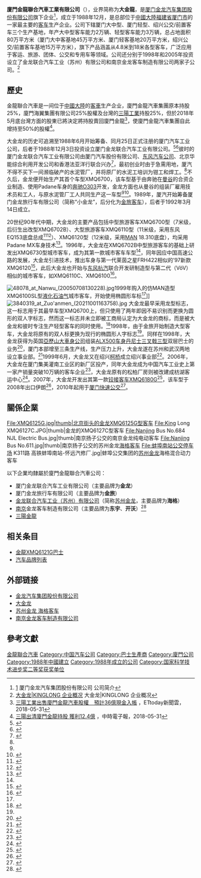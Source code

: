 {{Notability Unreferenced |time=2012-03-07T02:59:04+00:00 }}
{{Distinguish|金龍汽車製造}}
{{Infobox company
| name   = 廈門金龍聯合汽車工業有限公司
| name_en = Xiamen King Long United Automotive Industry Co., Ltd
| logo   = King Long logo.png
| company_type   = [[上市公司|上市公司]]
| traded_as = {{sse|600686}}
| local_code_name = CN
| local_code = 913502006120035286
| market_information = 
| company_slogan = 
| foundation     = 1988年12月3日
| location       = {{PRC}}[[福建省|福建省]][[廈門市|廈門市]][[集美区|集美区]]金龙路9号
| key_people     = 董事長：[[谢思瑜|谢思瑜]]<br>總經理：刘志军
| revenue        = 
| net_income     = 
| capital        = 
| parent = 厦门金龙汽车集团股份有限公司
| num_employees  = 
| industry       = 汽車製造業
| products       = [[大客車|大客車]]
| homepage       = [http://www.king-long.com.cn/ 廈門金龍聯合汽車工業（简体中文）]
}}
'''廈門金龍聯合汽車工業有限公司'''（{{lang-en|'''Xiamen King Long United Automotive Industry Co., Ltd'''}}），业界简称为'''大金龍'''，是[[厦门金龙汽车集团股份有限公司|厦门金龙汽车集团股份有限公司]]旗下企业<ref>[http://www.xmklm.com.cn/about.jsp] {{Wayback|url=http://www.xmklm.com.cn/about.jsp |date=20120809073932 }}厦门金龙汽车集团股份有限公司 公司简介</ref>，成立于1988年12月，是总部位于[[中國大陸|中國大陸]][[福建省|福建省]][[厦门市|厦门市]]的一家最主要的[[客车|客车]]生产企业。公司下辖厦门大中型、厦门轻型、绍兴公交/前置客车三个生产基地，年产大中型客车能力2万辆、轻型客车能力3万辆，总占地面积80万平方米（厦门大中客基地45万平方米、厦门轻客基地20万平方米，绍兴公交/前置客车基地15万平方米），旗下产品涵盖从4.8米到18米各型客车，广泛应用于客运、旅游、团体、公交和专用车等领域。公司还分别于1998年和2005年投资设立了金龙联合汽车工业（苏州）有限公司和南京金龙客车制造有限公司两家子公司。<ref>[http://www.king-long.com.cn/company/about.asp 大金龙|KINGLONG 企业概况] {{Wayback|url=http://www.king-long.com.cn/company/about.asp |date=20120822115246 }} 大金龙|KINGLONG 企业概况</ref>

==歷史==
{{multiple images|align=right|direction=vertical|width=220
|image1=XMQ6700 at Sitongqiao (20050930173001).jpg|caption1=大金龙最初型号XMQ6700，其设计与Padane MX车身相似
|image2=Ex-Bafangda XMQ6702B at Qinglonghu (20080509130625).JPG|caption2=XMQ6700的衍生型号XMQ6702B（原北京八方达车辆），使用90年代的双人字标志
}}
金龍聯合汽車是一间位于[[中國大陸|中國大陸]]的[[客車|客車]]生产企业，廈門金龍汽車集團原本持股25%，廈門海翼集團有限公司25%股權及台灣的[[三陽工業|三陽工業]]持股25%，但於2018年5月底台灣方面的股東已將決定將持股賣回廈門金龍<ref>
[https://www.ettoday.net/news/20180531/1181374.htm#ixzz5JLQUNuOa 三陽工業出售廈門金龍汽車股權　預計36億現金入帳] {{Wayback|url=https://www.ettoday.net/news/20180531/1181374.htm#ixzz5JLQUNuOa |date=20180624150757 }}，ETtoday新聞雲，2018-05-31
</ref>，使廈門金龍汽車集團自此增持至50%的股權<ref>[http://www.chinatimes.com/newspapers/20180601000464-260206 三陽出清廈門金龍持股 獲利12.4億] {{Wayback|url=http://www.chinatimes.com/newspapers/20180601000464-260206 |date=20180618152300 }}，中時電子報，2018-05-31</ref>。

大金龙的历史可追溯至1988年6月开始筹备、同月25日正式注册的厦门汽车工业公司，后者于1988年12月3日投资设立厦门金龙联合汽车工业有限公司。<ref>{{cite book|author=厦门市地方志编纂委员会|title=厦门市志第三册|url=http://www.fzb.xm.gov.cn/dqsjk/xmsz/xmsz3/|isbn=9787801920263|publisher=方志出版社|year=2004|access-date=2019-11-10|archive-date=2019-11-10|archive-url=https://web.archive.org/web/20191110110657/http://www.fzb.xm.gov.cn/dqsjk/xmsz/xmsz3/|dead-url=no}}</ref>{{rp|1867}}<ref name="huangpy">{{cite web|url=http://auto.sina.com.cn/news/2010-11-19/0729678562.shtml|title=被刻意淡忘的厦门汽车创始人|publisher=汽车商业评论|date=2010-11-11|accessdate=2015-12-14|archive-date=2015-12-22|archive-url=https://web.archive.org/web/20151222173445/http://auto.sina.com.cn/news/2010-11-19/0729678562.shtml|dead-url=no}}</ref>彼时的厦门金龙联合汽车工业有限公司由厦门汽车股份有限公司、[[东风汽车公司|东风汽车公司]]、北京华能综合利用开发公司和香港法亚洋行联合兴办<ref>{{cite journal|author=王珏|title=厦门金龙联合汽车工业有限公司简介|journal=城市车辆|year=1998|issue=02|issn=1674-8050|publisher=中国城市公共交通协会|pages=48}}</ref>，最初创业时由于急需用地，厦汽不得不买下一间濒临破产的水泥管厂，并将原厂的水泥工培训为钳工和焊工。<ref name="huangpy"/>不久后，金龙便开始生产其首个车型XMQ6700，该车型基于由奔驰在[[曼谷|曼谷]]的合资企业制造、使用Padane车身的[[梅賽德斯-賓士|奔驰]][[梅赛德斯-奔驰O303|O303]]开发，金龙方面也从曼谷的组装厂雇用技术员和工人，与原水泥管厂工人共同生产这一车型<ref name="huangpy"/><ref>{{cite web|url=http://auto.163.com/09/0803/13/5FQ0PVIK00083IA1.html|title=中国客车典范——XMQ6700|publisher=网易汽车|date=2009-08-03|accessdate=2019-06-06|archive-date=2019-06-06|archive-url=https://web.archive.org/web/20190606042545/http://auto.163.com/09/0803/13/5FQ0PVIK00083IA1.html|dead-url=no}}</ref>。1989年，厦汽开始筹备厦门金龙旅行车有限公司（简称“小金龙”，后分化为[[金旅客车|金旅客车]]），后者于1992年3月14日成立。

20世纪90年代中期，大金龙的主要产品包括中型旅游客车XMQ6700型（7米级，后衍生出改型XMQ6702B）、大型旅游客车XMQ6110型（11米级，采用东风EQ153底盘总成<ref name="bj4919">{{cite book|author=刘爽|title=北京公共汽车：1949－2019|publisher=新华出版社|location=北京市|year=2020|isbn=978-7-5166-5391-3}}</ref>{{rp|59}}<ref name="xmq6110c">{{cite journal|author=蔡培仁|title=金龙牌XMQ6110C低地板豪华型城市客车|journal=城市车辆|year=1998|issue=02|publisher=中国城市公共交通协会|issn=1674-8050|pages=43-45}}</ref>）、XMQ6120型（12米级，采用[[MAN集團|MAN]] 18.310底盘），均采用Padane MX车身技术<ref>{{cite journal|title=厦门金龙联合汽车工业有限公司|journal=福建年鉴|year=1996|isbn=7-211-02753-3|publisher=[[福建人民出版社|福建人民出版社]]|pages=646}}</ref>。1996年，大金龙在XMQ6702B中型旅游客车的基础上研发出XMQ6730型城市客车，成为其第一款城市客车车型<ref name="xmq6110c"/>，同年因应中国高速公路的发展，大金龙引进{{link-nl|MAN莱茵之星|MAN Lion's Star}}技术，推出车身与第一代莱茵之星FRH422相似的’97新款XMQ6120<ref>{{cite journal|author=邓岚|title=厦门金龙’97新款XMQ6120豪华客车|journal=运输车辆|year=1997|issue=04|publisher=北京卓众出版有限公司|issn=1009-4903|pages=6-7}}</ref>，此后大金龙也开始与[[东风裕隆|东风杭汽]]联合开发研制造型与第二代{{link-de|公共交通企业联合协议|Verband öffentlicher Verkehrsbetriebe}}（VöV）{{link-de|VöV标准客车|VöV-Standard-Bus|标准客车造型}}相似的城市客车，如XMQ6110C、XMQ6100<ref name="xmq6110c">{{cite journal|author=蔡培仁|title=金龙牌XMQ6110C低地板豪华型城市客车|journal=城市车辆|year=1998|issue=02|publisher=中国城市公共交通协会|issn=1674-8050|pages=43-45}}</ref>。

[[File:48078_at_Nanwu_(20050708130228).jpg|thumb]]1999年购入的仿MAN造型XMQ6100SL型[[液化石油气|液化石油气]]城市客车，开始使用椭圆形车标<ref name="bj4919"/>{{rp|82}}]]
[[File:3840319_at_Zuo'anmen_(20211001163758).jpg|thumb]]
大金龙最早采用龙型标志，这一标志用于其最早车型XMQ6700上，但只使用了两年即因不易识别而更换为圆形的双人字标志，然而这一标志并未立即被工商局认定为大金龙的商标，而是被大金龙和彼时专注生产轻型客车的{{link-en|厦门金龙旅行车|Golden Dragon (company)|金旅}}同时使用。<ref name="brandorig">{{cite journal|author=马鑫|title=一次错误引出的厦门金龙品牌渊源|journal=商用汽车新闻|year=2006|issue=21|date=2006-08-26|publisher=中国汽车报社|pages=04|id=CN 11-5506/U}}</ref>1998年，由于金旅开始制造大型客车，大金龙将原有的双人标更换为现行的椭圆形人字标志<ref name="brandorig"/>。同样在1998年，大金龙获得为英国[[亞歷山大車身公司|亞歷山大車身公司]]组装[[亞歷山大ALX500|ALX500车身]][[丹尼士三叉戟三型|丹尼士三叉戟三型]]双层巴士的业务<ref>{{cite journal|author=赵杰|title=由ALX500谈我国城市客车的电气设计|journal=城市车辆|year=1999|issue=04|publisher=[[中国城市公共交通协会|中国城市公共交通协会]]|issn=1674-8050|pages=10-12}}</ref>，厦门本部增至三条生产线，生产压力上升，大金龙遂在苏州和武汉两地设立事业部。<ref>{{cite journal|author=章轲|title=“大金龙”的创新故事|journal=企业活力|year=1999|issue=01|publisher=[[河南省社会科学院|河南省社会科学院]]|issn=2095-5766|pages=39-41}}</ref>1999年6月，大金龙又在绍兴[[柯桥区|柯桥]]成立绍兴事业部<ref>{{cite journal|author=李华|title=“龙腾新世纪” 话金龙|journal=商用汽车|year=2001|issue=04|publisher=北京卓众出版有限公司|issn=1009-4903|pages=12-15}}</ref>。2006年，大金龙在厦门集美灌南工业区的新厂区投产，同年大金龙成为中国汽车工业史上第一家产销量突破10万辆的客车企业<ref>{{cite news|url=http://news.sohu.com/20060903/n245134209.shtml|title=第十万辆大金龙客车昨下线|work=[[厦门日报|厦门日报]]|date=2006-09-03|accessdate=2021-03-29}}</ref>，大金龙原有的松柏厂房则被改建成枋湖客运中心<ref>{{cite news|url=http://fj.sina.com.cn/xm/news/ms/2011-08-26/073922247.html|title=枋湖客运中心“98”前投用 松柏汽车站随之停用|work=[[厦门商报|厦门商报]]|date=2011-08-26|accessdate=2021-03-29}}</ref>。2007年，大金龙开发出其第一款[[铰接客车|铰接客车]][[金龙XMQ6180G|XMQ6180G]]<ref>{{cite news|url=https://www.chinabuses.com/2007/03/23001.htm|title=大金龙倾力打造厦门城市BRT|publisher=中国客车网|date=2007-03-23|accessdate=2021-03-29}}</ref>，该车型于2008年出口伊朗<ref>{{cite news|url=http://www.chinadaily.com.cn/hqzx/2008-11/04/content_7173355.htm|title=大金龙首批18米BRT开进伊朗|publisher=中国日报网|date=2008-11-04|accessdate=2021-03-29}}</ref>，2010年起用于[[厦门快速公交|厦门快速公交]]<ref>{{cite news|url=http://auto.sina.com.cn/news/2010-04-27/0906595329.shtml|title=大金龙18米公交车投入厦门BRT运营|publisher=新浪汽车|date=2010-04-27|accessdate=2021-03-29}}</ref>。

==關係企業==
<gallery>
File:XMQ6125G.jpg|thumb|北京街头的金龙XMQ6125G型客车
File:King Long XMQ6127C.JPG|thumb|金龙的XMQ6127C型客车
File:Nanjing Bus No.684 NJL Electric Bus.jpg|thumb|南京扬子公交的南京金龙纯电动客车
File:Nanjing Bus No.611.jpg|thumb|南京扬子公交的苏州金龙[[海格客车|海格客车]]
File:蚌埠南站公交停车场 K311路 高铁蚌埠南站-怀远汽修厂.jpg|蚌埠公交集团的[[苏州金龙|苏州金龙]]海格混合动力客车

</gallery>
以下企業均隸屬於廈門金龍聯合汽車公司：
*厦门金龙联合汽车工业有限公司（主要品牌为'''金龙'''）
*厦门金龙旅行车有限公司（主要品牌为'''金旅'''）
*[[金龙联合汽车工业（苏州）有限公司|金龙联合汽车工业（苏州）有限公司]]（简称[[苏州金龙|苏州金龙]]，主要品牌为'''海格'''）
*[[南京|南京]]金龙客车制造有限公司（主要品牌为'''东宇'''、'''开沃'''）<ref>{{Cite web |url=http://www.njgdbus.com/ |title=南京金龙客车制造有限公司 |accessdate=2019-06-24 |archive-date=2019-07-17 |archive-url=https://web.archive.org/web/20190717001020/http://njgdbus.com/ |dead-url=no }}</ref>
*[[三陽金龍|三陽金龍]]

==相关条目==
* [[金龍XMQ6121G|金龍XMQ6121G]][[巴士|巴士]]
* [[汽车品牌列表|汽车品牌列表]]

==外部链接==
{{commonscat|King Long buses}}
*[http://www.xmklm.com.cn 金龙汽车集团股份有限公司] {{Wayback|url=http://www.xmklm.com.cn/ |date=20120302120911 }}
*[http://www.king-long.com.cn/ 大金龙] {{Wayback|url=http://www.king-long.com.cn/ |date=20131020182345 }}
*[https://web.archive.org/web/20120608094202/http://www.higer.com.cn/index/ 苏州金龙 海格客车]
*[http://www.njgdbus.com/ 南京金龙客车制造有限公司] {{Wayback|url=http://www.njgdbus.com/ |date=20190717001020 }}

== 參考文獻 ==
{{Reflist|25em}}

{{Navboxes
|list1=
{{客车制造商}}
{{中国汽车制造业}}
{{金龍聯合汽車}}
}}

[[Category:金龍聯合汽車|]]
[[Category:中国汽车公司|Category:中国汽车公司]]
[[Category:巴士生產商|Category:巴士生產商]]
[[Category:廈門公司|Category:廈門公司]]
[[Category:1988年中國建立|Category:1988年中國建立]]
[[Category:1988年成立的公司|Category:1988年成立的公司]]
[[Category:国家科学技术进步奖二等奖获奖单位|Category:国家科学技术进步奖二等奖获奖单位]]